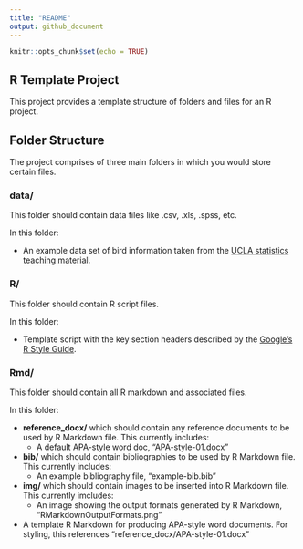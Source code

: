 ```yaml
---
title: "README"
output: github_document
---
```


```r
knitr::opts_chunk$set(echo = TRUE)
```


## R Template Project

This project provides a template structure of folders and files for an R project.

## Folder Structure

The project comprises of three main folders in which you would store certain files.

### data/

This folder should contain data files like .csv, .xls, .spss, etc.

In this folder:

- An example data set of bird information taken from the [UCLA statistics teaching material](http://www.stat.ucla.edu/projects/datasets/).

### R/

This folder should contain R script files.

In this folder:

- Template script with the key section headers described by the [Google's R Style Guide](https://google.github.io/styleguide/Rguide.xml).

### Rmd/

This folder should contain all R markdown and associated files.

In this folder:

- **reference_docx/** which should contain any reference documents to be used by R Markdown file. This currently includes:
  - A default APA-style word doc, "APA-style-01.docx"
- **bib/** which should contain bibliographies to be used by R Markdown file. This currently includes:
  - An example bibliography file, "example-bib.bib"
- **img/** which should contain images to be inserted into R Markdown file. This currently imcludes:
  - An image showing the output formats generated by R Markdown, "RMarkdownOutputFormats.png"
- A template R Markdown for producing APA-style word documents. For styling, this references "reference_docx/APA-style-01.docx"